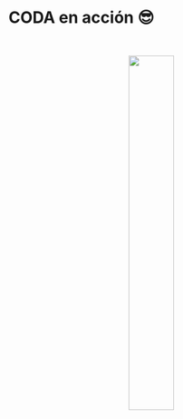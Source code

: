 # CODA en acción 😎

<br>

<center>![](https://www.taiwisdom.org/artclnchdev/copy_of_timeout.gif){width="40%"}</center>
